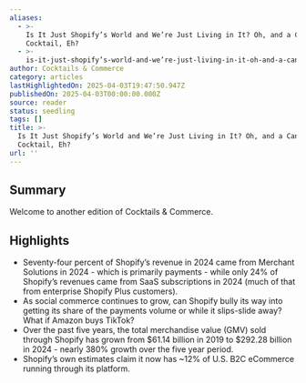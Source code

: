 ```yaml
---
aliases:
  - >-
    Is It Just Shopify’s World and We’re Just Living in It? Oh, and a Canadian
    Cocktail, Eh?
  - >-
    is-it-just-shopify’s-world-and-we’re-just-living-in-it-oh-and-a-canadian-cocktail-eh
author: Cocktails & Commerce
category: articles
lastHighlightedOn: 2025-04-03T19:47:50.947Z
publishedOn: 2025-04-03T00:00:00.000Z
source: reader
status: seedling
tags: []
title: >-
  Is It Just Shopify’s World and We’re Just Living in It? Oh, and a Canadian
  Cocktail, Eh?
url: ''
---
```

## Summary

Welcome to another edition of Cocktails & Commerce.

## Highlights

- Seventy-four percent of Shopify’s revenue in 2024 came from Merchant Solutions in 2024 - which is primarily payments - while only 24% of Shopify’s revenues came from SaaS subscriptions in 2024 (much of that from enterprise Shopify Plus customers).
- As social commerce continues to grow, can Shopify bully its way into getting its share of the payments volume or while it slips-slide away? What if Amazon buys TikTok?
- Over the past five years, the total merchandise value (GMV) sold through Shopify has grown from $61.14 billion in 2019 to $292.28 billion in 2024 - nearly 380% growth over the five year period.
- Shopify’s own estimates claim it now has ~12% of U.S. B2C eCommerce running through its platform.
